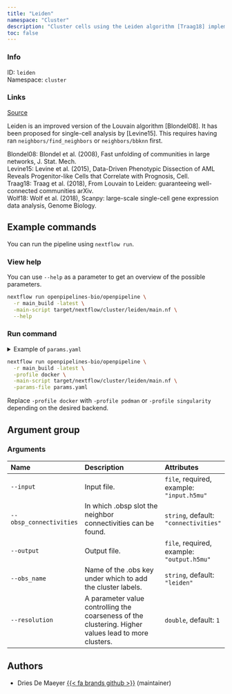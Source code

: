 ```yaml
---
title: "Leiden"
namespace: "Cluster"
description: "Cluster cells using the Leiden algorithm [Traag18] implemented in the Scanpy framework [Wolf18]."
toc: false
---
```


::: {.column-margin}

### Info

ID: `leiden`  
Namespace: `cluster`

### Links
[Source](https://github.com/openpipelines-bio/openpipeline/blob/main/src/cluster/leiden){.btn-action .btn-sm .btn-info .btn role="button"}

:::


Leiden is an improved version of the Louvain algorithm [Blondel08]. 
It has been proposed for single-cell analysis by [Levine15]. 
This requires having ran `neighbors/find_neighbors` or `neighbors/bbknn` first.

Blondel08: Blondel et al. (2008), Fast unfolding of communities in large networks, J. Stat. Mech.  
Levine15: Levine et al. (2015), Data-Driven Phenotypic Dissection of AML Reveals Progenitor-like Cells that Correlate with Prognosis, Cell.  
Traag18: Traag et al. (2018), From Louvain to Leiden: guaranteeing well-connected communities arXiv.  
Wolf18: Wolf et al. (2018), Scanpy: large-scale single-cell gene expression data analysis, Genome Biology.  


## Example commands

You can run the pipeline using `nextflow run`.

### View help

You can use `--help` as a parameter to get an overview of the possible parameters.

```bash
nextflow run openpipelines-bio/openpipeline \
  -r main_build -latest \
  -main-script target/nextflow/cluster/leiden/main.nf \
  --help
```

### Run command

<details>
<summary>Example of `params.yaml`</summary>
```yaml
# Arguments
input: # please fill in - example: "input.h5mu"
modality: "rna"
obsp_connectivities: "connectivities"
# output: "$id.$key.output.h5mu"
obs_name: "leiden"
resolution: 1

# Nextflow input-output arguments
publish_dir: # please fill in - example: "output/"
# param_list: "my_params.yaml"
```
</details>

```bash
nextflow run openpipelines-bio/openpipeline \
  -r main_build -latest \
  -profile docker \
  -main-script target/nextflow/cluster/leiden/main.nf \
  -params-file params.yaml
```

:::{.callout-note}
Replace `-profile docker` with `-profile podman` or `-profile singularity` depending on the desired backend.
:::

## Argument group

### Arguments

|Name                    |Description                                                                                          |Attributes                                 |
|:-----------------------|:----------------------------------------------------------------------------------------------------|:------------------------------------------|
|`--input`               |Input file.                                                                                          |`file`, required, example: `"input.h5mu"`  |
|`--obsp_connectivities` |In which .obsp slot the neighbor connectivities can be found.                                        |`string`, default: `"connectivities"`      |
|`--output`              |Output file.                                                                                         |`file`, required, example: `"output.h5mu"` |
|`--obs_name`            |Name of the .obs key under which to add the cluster labels.                                          |`string`, default: `"leiden"`              |
|`--resolution`          |A parameter value controlling the coarseness of the clustering. Higher values lead to more clusters. |`double`, default: `1`                     |

## Authors

  * Dries De Maeyer [{{< fa brands github >}}](https://github.com/ddemaeyer) (maintainer)
